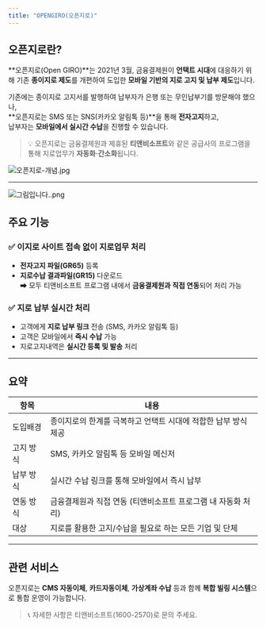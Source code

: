 ```yaml
---
title: "OPENGIRO(오픈지로)"
---
```


## 오픈지로란?

\*\*오픈지로(Open GIRO)\*\*는 2021년 3월, 금융결제원이 **언택트 시대**에 대응하기 위해 기존 **종이지로 제도**를 개편하여 도입한 **모바일 기반의 지로 고지 및 납부 제도**입니다.

기존에는 종이지로 고지서를 발행하여 납부자가 은행 또는 무인납부기를 방문해야 했으나,\
\*\*오픈지로는 SMS 또는 SNS(카카오 알림톡 등)\*\*을 통해 **전자고지**하고,\
납부자는 **모바일에서 실시간 수납**을 진행할 수 있습니다.

> 💡 오픈지로는 금융결제원과 제휴된 **티앤비소프트**와 같은 공급사의 프로그램을 통해 지로업무가 **자동화·간소화**됩니다.

![오픈지로-개념.jpg](/images/오픈지로-개념.jpg)

---

![그림입니다..png](/images/그림입니다..png)

## 주요 기능

### ✅ 이지로 사이트 접속 없이 지로업무 처리

- **전자고지 파일(GR65)** 등록
- **지로수납 결과파일(GR15)** 다운로드\
  ➡ 모두 티앤비소프트 프로그램 내에서 **금융결제원과 직접 연동**되어 처리 가능

### ✅ 지로 납부 실시간 처리

- 고객에게 **지로 납부 링크** 전송 (SMS, 카카오 알림톡 등)
- 고객은 모바일에서 **즉시 수납** 가능
- 지로고지내역은 **실시간 등록 및 발송** 처리

---

## 요약

| 항목    | 내용                                  |
| ----- | ----------------------------------- |
| 도입배경  | 종이지로의 한계를 극복하고 언택트 시대에 적합한 납부 방식 제공 |
| 고지 방식 | SMS, 카카오 알림톡 등 모바일 메신저              |
| 납부 방식 | 실시간 수납 링크를 통해 모바일에서 즉시 납부           |
| 연동 방식 | 금융결제원과 직접 연동 (티앤비소프트 프로그램 내 자동화 처리) |
| 대상    | 지로를 활용한 고지/수납을 필요로 하는 모든 기업 및 단체    |

---

## 관련 서비스

오픈지로는 **CMS 자동이체**, **카드자동이체**, **가상계좌 수납** 등과 함께 **복합 빌링 시스템**으로 통합 운영이 가능합니다.

> 📞 자세한 사항은 티앤비소프트(1600-2570)로 문의 주세요.
